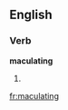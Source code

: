 
==English==

===Verb===
'''maculating'''

# {{present participle of|[[maculate]]}}

[[fr:maculating]]